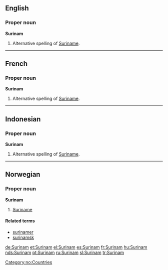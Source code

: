 ==English==

===Proper noun===
'''Surinam'''
# Alternative spelling of [[Suriname]].

----
==French==

===Proper noun===
'''Surinam'''
# Alternative spelling of [[Suriname]].

----
==Indonesian==

===Proper noun===
'''Surinam'''
# Alternative spelling of [[Suriname]].

----
==Norwegian==
===Proper noun===
[[Category:no:Countries]]
'''Surinam'''
#[[Suriname]]
====Related terms====
*[[surinamer]]
*[[surinamsk]]

[[de:Surinam]]
[[et:Surinam]]
[[el:Surinam]]
[[es:Surinam]]
[[fr:Surinam]]
[[hu:Surinam]]
[[nds:Surinam]]
[[pt:Surinam]]
[[ru:Surinam]]
[[sl:Surinam]]
[[tr:Surinam]]